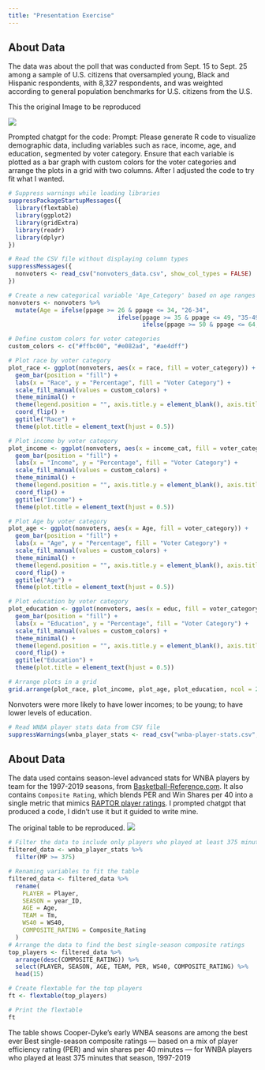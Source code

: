 ```yaml
---
title: "Presentation Exercise"
---
```


## About Data

The data was about the poll that was conducted from Sept. 15 to Sept. 25 among a sample of U.S. citizens that oversampled young, Black and Hispanic respondents, with 8,327 respondents, and was weighted according to general population benchmarks for U.S. citizens from the U.S.

This the original Image to be reproduced

[![](/images/image1.png)](https://github.com/kagpatrick/patrickkaggwa-MADA-portfolio)

Prompted chatgpt for the code: Prompt: Please generate R code to visualize demographic data, including variables such as race, income, age, and education, segmented by voter category. Ensure that each variable is plotted as a bar graph with custom colors for the voter categories and arrange the plots in a grid with two columns. After I adjusted the code to try fit what I wanted.

```r
# Suppress warnings while loading libraries
suppressPackageStartupMessages({
  library(flextable)
  library(ggplot2)
  library(gridExtra)
  library(readr)
  library(dplyr)
})

# Read the CSV file without displaying column types
suppressMessages({
  nonvoters <- read_csv("nonvoters_data.csv", show_col_types = FALSE)
})

```

```r
# Create a new categorical variable 'Age_Category' based on age ranges using mutate and ifelse
nonvoters <- nonvoters %>%
  mutate(Age = ifelse(ppage >= 26 & ppage <= 34, "26-34",
                               ifelse(ppage >= 35 & ppage <= 49, "35-49",
                                      ifelse(ppage >= 50 & ppage <= 64, "50-64", "65+"))))

```

```r
# Define custom colors for voter categories
custom_colors <- c("#ffbc00", "#e082ad", "#ae4dff")

# Plot race by voter category
plot_race <- ggplot(nonvoters, aes(x = race, fill = voter_category)) +
  geom_bar(position = "fill") +
  labs(x = "Race", y = "Percentage", fill = "Voter Category") +
  scale_fill_manual(values = custom_colors) +
  theme_minimal() +
  theme(legend.position = "", axis.title.y = element_blank(), axis.title.x = element_blank()) +
  coord_flip() +
  ggtitle("Race") +
  theme(plot.title = element_text(hjust = 0.5))

# Plot income by voter category
plot_income <- ggplot(nonvoters, aes(x = income_cat, fill = voter_category)) +
  geom_bar(position = "fill") +
  labs(x = "Income", y = "Percentage", fill = "Voter Category") +
  scale_fill_manual(values = custom_colors) +
  theme_minimal() +
  theme(legend.position = "", axis.title.y = element_blank(), axis.title.x = element_blank()) +
  coord_flip() +
  ggtitle("Income") +
  theme(plot.title = element_text(hjust = 0.5))

# Plot Age by voter category
plot_age <- ggplot(nonvoters, aes(x = Age, fill = voter_category)) +
  geom_bar(position = "fill") +
  labs(x = "Age", y = "Percentage", fill = "Voter Category") +
  scale_fill_manual(values = custom_colors) +
  theme_minimal() +
  theme(legend.position = "", axis.title.y = element_blank(), axis.title.x = element_blank()) +
  coord_flip() +
  ggtitle("Age") +
  theme(plot.title = element_text(hjust = 0.5))

# Plot education by voter category
plot_education <- ggplot(nonvoters, aes(x = educ, fill = voter_category)) +
  geom_bar(position = "fill") +
  labs(x = "Education", y = "Percentage", fill = "Voter Category") +
  scale_fill_manual(values = custom_colors) +
  theme_minimal() +
  theme(legend.position = "", axis.title.y = element_blank(), axis.title.x = element_blank()) +
  coord_flip() +
  ggtitle("Education") +
  theme(plot.title = element_text(hjust = 0.5))

# Arrange plots in a grid
grid.arrange(plot_race, plot_income, plot_age, plot_education, ncol = 2)


```

Nonvoters were more likely to have lower incomes; to be young; to have lower levels of education.

```r
# Read WNBA player stats data from CSV file
suppressWarnings(wnba_player_stats <- read_csv("wnba-player-stats.csv", show_col_types = FALSE))


```

## About Data

The data used contains season-level advanced stats for WNBA players by team for the 1997-2019 seasons, from [Basketball-Reference.com](https://www.basketball-reference.com/). It also contains `Composite Rating`, which blends PER and Win Shares per 40 into a single metric that mimics [RAPTOR player ratings](https://fivethirtyeight.com/features/introducing-raptor-our-new-metric-for-the-modern-nba/). I prompted chatgpt that produced a code, I didn't use it but it guided to write mine.

The original table to be reproduced. [![](/images/image2.png)](https://github.com/kagpatrick/patrickkaggwa-MADA-portfolio)

```r

# Filter the data to include only players who played at least 375 minutes
filtered_data <- wnba_player_stats %>%
  filter(MP >= 375)

# Renaming variables to fit the table 
filtered_data <- filtered_data %>%
  rename(
    PLAYER = Player,
    SEASON = year_ID,
    AGE = Age,
    TEAM = Tm,
    WS40 = WS40,
    COMPOSITE_RATING = Composite_Rating
  )
# Arrange the data to find the best single-season composite ratings
top_players <- filtered_data %>%
  arrange(desc(COMPOSITE_RATING)) %>%
  select(PLAYER, SEASON, AGE, TEAM, PER, WS40, COMPOSITE_RATING) %>%
  head(15)

# Create flextable for the top players
ft <- flextable(top_players)

# Print the flextable
ft
```

The table shows Cooper-Dyke's early WNBA seasons are among the best ever Best single-season composite ratings --- based on a mix of player efficiency rating (PER) and win shares per 40 minutes --- for WNBA players who played at least 375 minutes that season, 1997-2019
